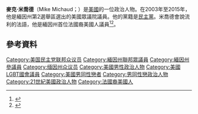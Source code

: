 '''麥克·米喬德'''（Mike Michaud；{{bd|1955年|1月18日}}）是[[美國|美國]]的一位政治人物。在2003年至2015年，他是緬因州第2選舉區選出的美國眾議院議員。他的黨籍是[[民主黨_(美國)|民主黨]]。米喬德會說流利的法語，他是緬因州首位法國裔美國人議員<ref name=nytimes>{{cite news |first=Pam |last=Belluck |title=Long-Scorned in Maine, French Has Renaissance |url=http://www.nytimes.com/2006/06/04/us/04french.html?pagewanted=all |work=[[New_York_Times|New York Times]] |date=2006-06-04 |accessdate=2013-07-11 |archive-date=2013-10-04 |archive-url=https://web.archive.org/web/20131004232608/http://www.nytimes.com/2006/06/04/us/04french.html?pagewanted=all |dead-url=no }}</ref><ref name=bdn>{{cite news |first= |last= |title=Michaud to co-chair French caucus |url=https://bangordailynews.com/2011/01/06/politics/michaud-to-co-chair-french-caucus/ |agency=Associated Press |work=[[Bangor_Daily_News|Bangor Daily News]] |date=2011-01-06 |accessdate=2013-07-11 |archive-date=2013-10-04 |archive-url=https://web.archive.org/web/20131004224157/https://bangordailynews.com/2011/01/06/politics/michaud-to-co-chair-french-caucus/ |dead-url=no }}</ref>。

== 參考資料 ==
{{reflist}}

{{DEFAULTSORT: Michaud, Mike}}
[[Category:美国民主党联邦众议员|Category:美国民主党联邦众议员]]
[[Category:緬因州聯邦眾議員|Category:緬因州聯邦眾議員]]
[[Category:緬因州參議員|Category:緬因州參議員]]
[[Category:缅因州众议员|Category:缅因州众议员]]
[[Category:美國男性政治人物|Category:美國男性政治人物]]
[[Category:美國LGBT國會議員|Category:美國LGBT國會議員]]
[[Category:美國男同性戀者|Category:美國男同性戀者]]
[[Category:男同性戀政治人物|Category:男同性戀政治人物]]
[[Category:21世紀美國政治人物|Category:21世紀美國政治人物]]
[[Category:法國裔美國人|Category:法國裔美國人]]